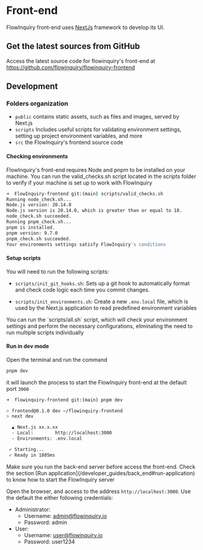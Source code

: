
# Front-end

FlowInquiry front-end uses [NextJs](https://nextjs.org/) framework to develop its UI.

## Get the latest sources from GitHub

Access the latest source code for flowinquiry's front-end at https://github.com/flowinquiry/flowinquiry-frontend

## Development

### Folders organization

<FileTree>
  <FileTree.Folder name="flowinquiry-frontend" defaultOpen>
    <FileTree.Folder name="public" />
    <FileTree.Folder name="scripts" />
    <FileTree.Folder name="src" />
  </FileTree.Folder>
</FileTree>

* `public` contains static assets, such as files and images, served by Next.js
* `scripts` Includes useful scripts for validating environment settings, setting up project environment variables, and more
* `src` the FlowInquiry's frontend source code

#### Checking environments

FlowInquiry's front-end requires Node and pnpm to be installed on your machine. You can run the valid_checks.sh script located in the scripts folder to verify if your machine is set up to work with FlowInquiry

```bash
➜  FlowInquiry-frontend git:(main) scripts/valid_checks.sh
Running node_check.sh...
Node.js version: 20.14.0
Node.js version is 20.14.0, which is greater than or equal to 18.
node_check.sh succeeded.
Running pnpm_check.sh...
pnpm is installed.
pnpm version: 9.7.0
pnpm_check.sh succeeded.
Your environments settings satisfy FlowInquiry's conditions
```

#### Setup scripts

You will need to run the following scripts:
* `scripts/init_git_hooks.sh`: Sets up a git hook to automatically format and check code logic each time you commit changes.

* `scripts/init_environments.sh`: Create a new `.env.local` file, which is used by the Next.js application to read predefined environment variables

<Callout emoji="💡">
  You can run the `scripts/all.sh` script, which will check your environment settings and perform the necessary configurations, eliminating the need to run multiple scripts individually
</Callout>

#### Run in dev mode

Open the terminal and run the command
```bash
pnpm dev
```

it will launch the process to start the FlowInquiry front-end at the default port `3000`
```bash
➜  flowinquiry-frontend git:(main) pnpm dev

> frontend@0.1.0 dev ~/flowinquiry-frontend
> next dev

  ▲ Next.js xx.x.xx
  - Local:        http://localhost:3000
  - Environments: .env.local

 ✓ Starting...
 ✓ Ready in 1805ms
```

<Callout type="error" emoji="️🚫">
Make sure you run the back-end server before access the front-end. Check the section
[Run application](/developer_guides/back_end#run-application) to know how to start
the FlowInquiry server
</Callout>

Open the browser, and access to the address `http://localhost:3000`. Use the default
the either following credentials:

* Administrator:
    * Username: admin@flowinquiry.io
    * Password: admin
* User:
    * Username: user@flowinquiry.io
    * Password: user1234